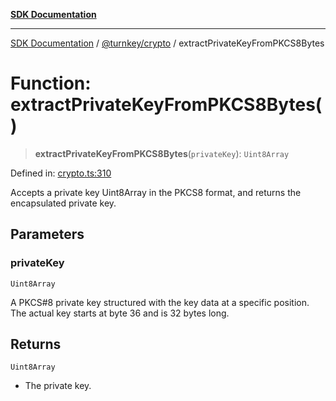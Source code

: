 [**SDK Documentation**](../../../README.mdx)

***

[SDK Documentation](../../../packages.mdx) / [@turnkey/crypto](../README.mdx) / extractPrivateKeyFromPKCS8Bytes

# Function: extractPrivateKeyFromPKCS8Bytes()

> **extractPrivateKeyFromPKCS8Bytes**(`privateKey`): `Uint8Array`

Defined in: [crypto.ts:310](https://github.com/tkhq/sdk/blob/fd49bfe86475c8603b3eb385aa101efa36fa32fc/packages/crypto/src/crypto.ts#L310)

Accepts a private key Uint8Array in the PKCS8 format, and returns the encapsulated private key.

## Parameters

### privateKey

`Uint8Array`

A PKCS#8 private key structured with the key data at a specific position. The actual key starts at byte 36 and is 32 bytes long.

## Returns

`Uint8Array`

- The private key.
